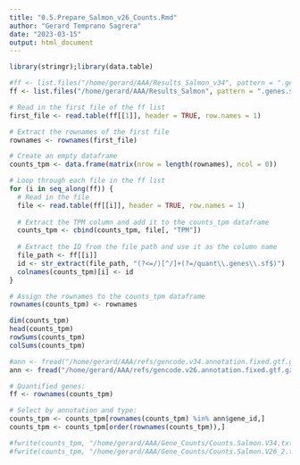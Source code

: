 ```yaml
---
title: "0.5.Prepare_Salmon_v26_Counts.Rmd"
author: "Gerard Temprano Sagrera"
date: "2023-03-15"
output: html_document
---
```


```r
library(stringr);library(data.table)
```


```r
#ff <- list.files("/home/gerard/AAA/Results_Salmon_v34", pattern = ".genes.sf", recursive = T, full.names = T)
ff <- list.files("/home/gerard/AAA/Results_Salmon", pattern = ".genes.sf", recursive = T, full.names = T)

# Read in the first file of the ff list
first_file <- read.table(ff[[1]], header = TRUE, row.names = 1)

# Extract the rownames of the first file
rownames <- rownames(first_file)

# Create an empty dataframe
counts_tpm <- data.frame(matrix(nrow = length(rownames), ncol = 0))

# Loop through each file in the ff list
for (i in seq_along(ff)) {
  # Read in the file
  file <- read.table(ff[[i]], header = TRUE, row.names = 1)
  
  # Extract the TPM column and add it to the counts_tpm dataframe
  counts_tpm <- cbind(counts_tpm, file[, "TPM"])
  
  # Extract the ID from the file path and use it as the column name
  file_path <- ff[[i]]
  id <- str_extract(file_path, "(?<=/)[^/]+(?=/quant\\.genes\\.sf$)")
  colnames(counts_tpm)[i] <- id
}

# Assign the rownames to the counts_tpm dataframe
rownames(counts_tpm) <- rownames
```

```r
dim(counts_tpm)
head(counts_tpm)
rowSums(counts_tpm)
colSums(counts_tpm)
```


```r
#ann <- fread("/home/gerard/AAA/refs/gencode.v34.annotation.fixed.gtf.gz")
ann <- fread("/home/gerard/AAA/refs/gencode.v26.annotation.fixed.gtf.gz")

# Quantified genes:
ff <- rownames(counts_tpm)

# Select by annotation and type:
counts_tpm <- counts_tpm[rownames(counts_tpm) %in% ann$gene_id,]
counts_tpm <- counts_tpm[order(rownames(counts_tpm)),]

#fwrite(counts_tpm, "/home/gerard/AAA/Gene_Counts/Counts.Salmon.V34.txt", sep = "\t", row.names = T)
#fwrite(counts_tpm, "/home/gerard/AAA/Gene_Counts/Counts.Salmon.V26_2.txt", sep = "\t", row.names = T)
```










